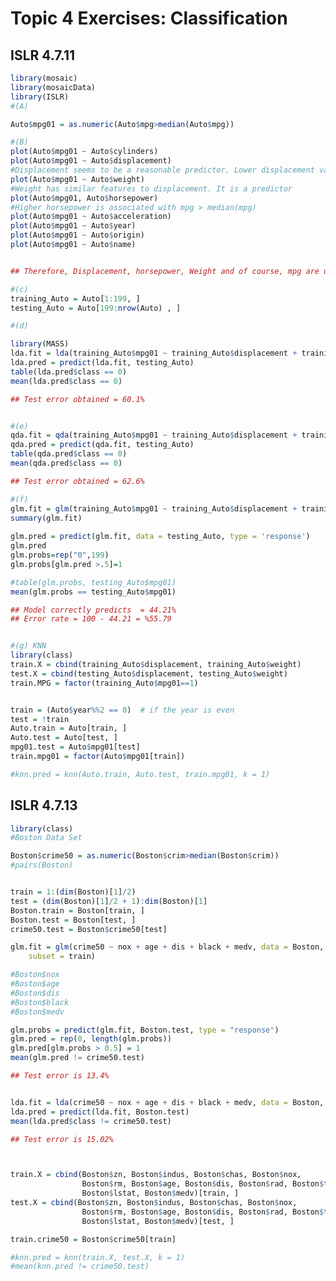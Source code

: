 # Topic 4 Exercises: Classification


## ISLR 4.7.11

```r
library(mosaic)
library(mosaicData)
library(ISLR)
#(A)

Auto$mpg01 = as.numeric(Auto$mpg>median(Auto$mpg))

#(B)
plot(Auto$mpg01 ~ Auto$cylinders)
plot(Auto$mpg01 ~ Auto$displacement)
#Displacement seems to be a reasonable predictor. Lower displacement values seem to be associated with mpg>median(mpg)
plot(Auto$mpg01 ~ Auto$weight)
#Weight has similar features to displacement. It is a predictor
plot(Auto$mpg01, Auto$horsepower)
#Higher horsepower is associated with mpg > median(mpg)
plot(Auto$mpg01 ~ Auto$acceleration)
plot(Auto$mpg01 ~ Auto$year)
plot(Auto$mpg01 ~ Auto$origin)
plot(Auto$mpg01 ~ Auto$name)


## Therefore, Displacement, horsepower, Weight and of course, mpg are useful to predict mpg01 

#(c)
training_Auto = Auto[1:199, ]
testing_Auto = Auto[199:nrow(Auto) , ]

#(d)

library(MASS)
lda.fit = lda(training_Auto$mpg01 ~ training_Auto$displacement + training_Auto$weight)
lda.pred = predict(lda.fit, testing_Auto)
table(lda.pred$class == 0)
mean(lda.pred$class == 0)

## Test error obtained = 60.1%


#(e)
qda.fit = qda(training_Auto$mpg01 ~ training_Auto$displacement + training_Auto$weight)
qda.pred = predict(qda.fit, testing_Auto)
table(qda.pred$class == 0)
mean(qda.pred$class == 0)

## Test error obtained = 62.6%

#(f)
glm.fit = glm(training_Auto$mpg01 ~ training_Auto$displacement + training_Auto$weight, family = binomial)
summary(glm.fit)
 
glm.pred = predict(glm.fit, data = testing_Auto, type = 'response')
glm.pred
glm.probs=rep("0",199)
glm.probs[glm.pred >.5]=1

#table(glm.probs, testing_Auto$mpg01) 
mean(glm.probs == testing_Auto$mpg01)

## Model correctly predicts  = 44.21%
## Error rate = 100 - 44.21 = %55.79


#(g) KNN 
library(class)
train.X = cbind(training_Auto$displacement, training_Auto$weight)
test.X = cbind(testing_Auto$displacement, testing_Auto$weight)
train.MPG = factor(training_Auto$mpg01==1)


train = (Auto$year%%2 == 0)  # if the year is even
test = !train
Auto.train = Auto[train, ]
Auto.test = Auto[test, ]
mpg01.test = Auto$mpg01[test]
train.mpg01 = factor(Auto$mpg01[train])

#knn.pred = knn(Auto.train, Auto.test, train.mpg01, k = 1)
```


## ISLR 4.7.13

```r
library(class)
#Boston Data Set

Boston$crime50 = as.numeric(Boston$crim>median(Boston$crim))
#pairs(Boston)


train = 1:(dim(Boston)[1]/2)
test = (dim(Boston)[1]/2 + 1):dim(Boston)[1]
Boston.train = Boston[train, ]
Boston.test = Boston[test, ]
crime50.test = Boston$crime50[test]

glm.fit = glm(crime50 ~ nox + age + dis + black + medv, data = Boston, family = binomial, 
    subset = train)

#Boston$nox
#Boston$age
#Boston$dis
#Boston$black
#Boston$medv

glm.probs = predict(glm.fit, Boston.test, type = "response")
glm.pred = rep(0, length(glm.probs))
glm.pred[glm.probs > 0.5] = 1
mean(glm.pred != crime50.test)

## Test error is 13.4%


lda.fit = lda(crime50 ~ nox + age + dis + black + medv, data = Boston, subset = train)
lda.pred = predict(lda.fit, Boston.test)
mean(lda.pred$class != crime50.test)

## Test error is 15.02%



train.X = cbind(Boston$zn, Boston$indus, Boston$chas, Boston$nox, 
                Boston$rm, Boston$age, Boston$dis, Boston$rad, Boston$tax, Boston$ptratio, Boston$black, 
                Boston$lstat, Boston$medv)[train, ]
test.X = cbind(Boston$zn, Boston$indus, Boston$chas, Boston$nox, 
                Boston$rm, Boston$age, Boston$dis, Boston$rad, Boston$tax, Boston$ptratio, Boston$black, 
                Boston$lstat, Boston$medv)[test, ]

train.crime50 = Boston$crime50[train]

#knn.pred = knn(train.X, test.X, k = 1)
#mean(knn.pred != crime50.test)

```



